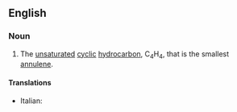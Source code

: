 ==English==

===Noun===
{{wikipedia}}
{{en-noun}}

# {{lb|en|organic compound}} The [[unsaturated]] [[cyclic]] [[hydrocarbon]], C<sub>4</sub>H<sub>4</sub>, that is the smallest [[annulene]].

====Translations====
{{trans-top|cyclobutadiene}}
* Italian: {{t|it|ciclobutadiene|m}}
{{trans-mid}}
{{trans-bottom}}